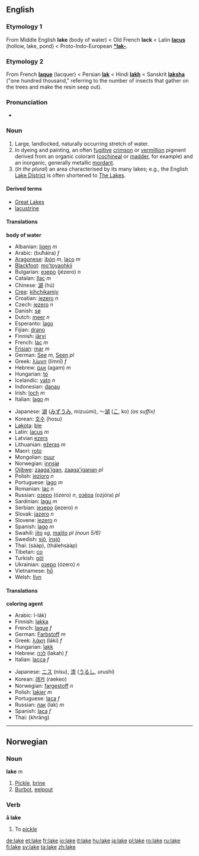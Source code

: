 ==English==

===Etymology 1===
From Middle English '''lake''' (body of water) < Old French '''lack''' < Latin '''[[lacus]]''' (hollow, lake, pond) < Proto-Indo-European '''[[*lak-]]'''.

===Etymology 2===
From French '''[[laque]]''' (lacquer) < Persian '''[[lak]]''' < Hindi '''[[lakh]]''' < Sanskrit '''[[laksha]]''' ("one hundred thousand," referring to the number of insects that gather on the trees and make the resin seep out).

===Pronunciation===
*{{audio|en-us-lake.ogg|Audio (US)}}

=== Noun ===
{{en-noun-reg}}

# Large, landlocked, naturally occurring stretch of water.
# In dyeing and painting, an often [[fugitive]] [[crimson]] or [[vermillion]] pigment derived from an organic colorant ([[cochineal]] or [[madder]], for example) and an inorganic, generally metallic [[mordant]].
# (''In the plural'') an area characterised by its many lakes; e.g., the English [[Lake District]] is often shortened to [[The Lakes]].

====Derived terms====
*[[Great Lakes]]
*[[lacustrine]]

==== Translations ====
'''body of water'''
{{top}}
*Albanian: [[liqen]] ''m''
*Arabic: {{ARchar|[[بحيرة|بُحَيْرَةٌ]]}} (buħáira) ''f''
*[[Aragonese]]: [[ibón]] ''m'', [[laco]] ''m''
*[[Blackfoot]]: [[mo'toyaohkii]]
*Bulgarian: [[езеро]] (jézero) ''n''
*Catalan: [[llac]] ''m''
*Chinese: [[湖]] (hú)
*[[Cree]]: [[kihchikamiy]]
*Croatian: [[jezero]] ''n''
*Czech: [[jezero]] ''n''
*Danish: [[sø]]
*Dutch: [[meer#Dutch|meer]] ''n''
*Esperanto: [[lago]]
*Fijian: [[drano]]
*Finnish: [[järvi]]
*French: [[lac]] ''m''
*[[Frisian]]: [[mar]] ''m''
*German: [[See#German|See]] ''m'', [[See#German|Seen]] ''pl''
*Greek: [[λίμνη]] (límnī) ''f''
*Hebrew: [[אגם]] (agam) ''m''
*Hungarian: [[tó]]
*Icelandic: [[vatn]] ''n''
*Indonesian: [[danau]]
*Irish: [[loch#Irish|loch]] ''m''
*Italian: [[lago]] ''m''
{{mid}}
*Japanese: [[湖]] ([[みずうみ]], mizuúmi), ～[[湖]] ([[こ]], ko) ''(as suffix)''
*Korean: [[호수]] (hosu)
*[[Lakota]]: [[ble#Lakota|ble]]
*Latin: [[lacus]] ''m''
*Latvian [[ezers]] {{m}}
*Lithuanian: [[ežeras]] ''m''
*Maori: [[roto]]
*Mongolian: [[nuur]]
*Norwegian: [[innsjø]]
*[[Ojibwe]]: [[zaaga'igan]], [[zaaga'iganan]] ''pl''
*Polish: [[jezioro]] ''n''
*Portuguese: [[lago]] ''m''
*Romanian: [[lac]] ''n''
*Russian: [[озеро]] (ózero) ''n'', [[озёра]] (ozjóra) ''pl''
*Sardinian: [[lagu]] ''m''
*Serbian: [[језеро]] (jezero) ''n''
*Slovak: [[jazero]] ''n''
*Slovene: [[jezero]] ''n''
*Spanish: [[lago]] ''m''
*Swahili: [[jito]] ''sg'', [[majito]] ''pl (noun 5/6)''
*Swedish: [[sjö]], [[insjö]]
*Thai: {{THchar|[[สาบ]]}} (sààp), {{THchar|[[ทะเลสาบ]]}} (thálehsààp)
*Tibetan: [[co]]
*Turkish: [[göl]]
*Ukrainian: [[озеро]] (ózero) ''n''
*Vietnamese: [[hồ]]
*Welsh: [[llyn]]
{{bottom}}

==== Translations ====
'''coloring agent'''
{{top}}
*Arabic: {{ARchar|[[صبغ اللك|صِبْغ اللَك]]}} {{IPAchar|(ʂíbğu}} l-lák)
*Finnish: [[lakka]]
*French: [[laque]] ''f''
*German: [[Farbstoff]] ''m''
*Greek: ­­­­­[[λάκη]] (láki) ''f''
*Hungarian: [[lakk]]
*Hebrew: [[לכה]] (lakah) ''f''
*Italian: [[lacca]] ''f''
{{mid}}
*Japanese: [[ニス]] (nísu), [[漆]] ([[うるし]], urushí)
*Korean: [[래커]] (raekeo)
*Norwegian: [[fargestoff]] ''n''
*Polish: [[lakier]] ''m''
*Portuguese: [[laca]] ''f''
*Russian: [[лак]] (lak) ''m''
*Spanish: [[laca]] ''f''
*Thai: {{THchar|[[ครั่ง]]}} (khràng)
{{bottom}}


----
==Norwegian==

===Noun===
'''lake''' ''m''

# [[Pickle]], [[brine]] 
# [[Burbot]], [[eelpout]]

===Verb===
'''å lake''' 

# To [[pickle]]

[[de:lake]]
[[et:lake]]
[[fr:lake]]
[[io:lake]]
[[it:lake]]
[[hu:lake]]
[[ja:lake]]
[[pl:lake]]
[[ro:lake]]
[[ru:lake]]
[[fi:lake]]
[[sv:lake]]
[[ta:lake]]
[[zh:lake]]